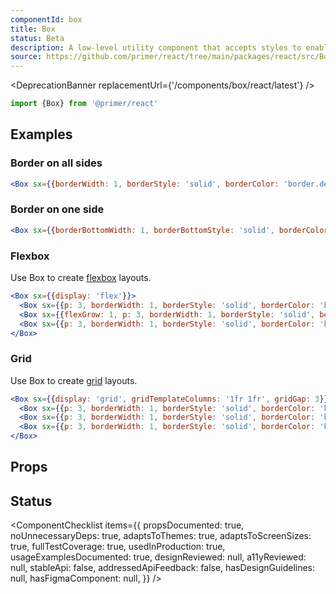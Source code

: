 ```yaml
---
componentId: box
title: Box
status: Beta
description: A low-level utility component that accepts styles to enable custom theme-aware styling
source: https://github.com/primer/react/tree/main/packages/react/src/Box.tsx
---
```



<DeprecationBanner replacementUrl={'/components/box/react/latest'} />

```js
import {Box} from '@primer/react'
```

## Examples

### Border on all sides

```jsx live
<Box sx={{borderWidth: 1, borderStyle: 'solid', borderColor: 'border.default', p: 3}}>Hello</Box>
```

### Border on one side

```jsx live
<Box sx={{borderBottomWidth: 1, borderBottomStyle: 'solid', borderColor: 'border.default', pb: 3}}>Hello</Box>
```

### Flexbox

Use Box to create [flexbox](https://developer.mozilla.org/en-US/docs/Learn/CSS/CSS_layout/Flexbox) layouts.

```jsx live
<Box sx={{display: 'flex'}}>
  <Box sx={{p: 3, borderWidth: 1, borderStyle: 'solid', borderColor: 'border.default'}}>1</Box>
  <Box sx={{flexGrow: 1, p: 3, borderWidth: 1, borderStyle: 'solid', borderColor: 'border.default'}}>2</Box>
  <Box sx={{p: 3, borderWidth: 1, borderStyle: 'solid', borderColor: 'border.default'}}>3</Box>
</Box>
```

### Grid

Use Box to create [grid](https://developer.mozilla.org/en-US/docs/Learn/CSS/CSS_layout/Grids) layouts.

```jsx live
<Box sx={{display: 'grid', gridTemplateColumns: '1fr 1fr', gridGap: 3}}>
  <Box sx={{p: 3, borderWidth: 1, borderStyle: 'solid', borderColor: 'border.default'}}>1</Box>
  <Box sx={{p: 3, borderWidth: 1, borderStyle: 'solid', borderColor: 'border.default'}}>2</Box>
  <Box sx={{p: 3, borderWidth: 1, borderStyle: 'solid', borderColor: 'border.default'}}>3</Box>
</Box>
```

## Props

<ComponentProps data={data} />

## Status

<ComponentChecklist
  items={{
    propsDocumented: true,
    noUnnecessaryDeps: true,
    adaptsToThemes: true,
    adaptsToScreenSizes: true,
    fullTestCoverage: true,
    usedInProduction: true,
    usageExamplesDocumented: true,
    designReviewed: null,
    a11yReviewed: null,
    stableApi: false,
    addressedApiFeedback: false,
    hasDesignGuidelines: null,
    hasFigmaComponent: null,
  }}
/>
